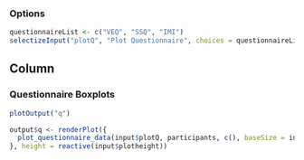 ### Options

```r
questionnaireList <- c("VEQ", "SSQ", "IMI")
selectizeInput("plotQ", "Plot Questionnaire", choices = questionnaireList, selected = questionnaireList[1], multiple = FALSE)
```

Column
--------------------------------------------

### Questionnaire Boxplots  {data-height=1500}
```r
plotOutput("q")
```

```r
output$q <- renderPlot({
  plot_questionnaire_data(input$plotQ, participants, c(), baseSize = input$baseSize)
}, height = reactive(input$plotheight))
```
